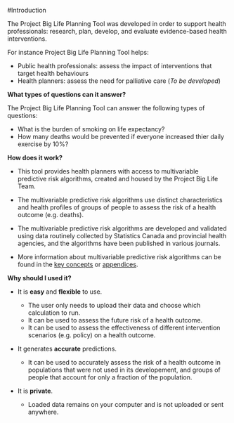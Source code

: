 #Introduction

The Project Big Life Planning Tool was developed in order to support health professionals: research, plan, develop, and evaluate evidence-based health interventions.

For instance Project Big Life Planning Tool helps:

- Public health professionals: assess the impact of interventions that target health behaviours
- Health planners: assess the need for palliative care (_To be developed_)

**What types of questions can it answer?**

The Project Big Life Planning Tool can answer the following types of questions: 

- What is the burden of smoking on life expectancy?
- How many deaths would be prevented if everyone increased thier daily exercise by 10%?

**How does it work?**

- This tool provides health planners with access to multivariable predictive risk algorithms, created and housed by the Project Big Life Team.

- The multivariable predictive risk algorithms use distinct characteristics and health profiles of groups of people to assess the risk of a health outcome (e.g. deaths).

- The multivariable predictive risk algorithms are developed and validated using data routinely collected by Statistics Canada and provincial health agencies, and the algorithms have been published in various journals.

- More information about multivariable predictive risk algorithms can be found in the [key concepts](#keyconcepts) or [appendices](#mport).

**Why should I used it?**

- It is **easy** and **flexible** to use. 

    - The user only needs to upload their data and choose which calculation to run.
    - It can be used to assess the future risk of a health outcome.
    - It can be used to assess the effectiveness of different intervention scenarios (e.g. policy) on a health outcome.
    
    
-	It generates **accurate** predictions.

    - It can be used to accurately assess the risk of a health outcome in populations that were not used in its developement, and groups of people that account for only a fraction of the population. 

    
-	It is **private**. 

    - Loaded data remains on your computer and is not uploaded or sent anywhere.


